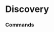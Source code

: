 # Discovery




### Commands
<ul className="grid grid-cols-1 md:grid-cols-2 lg:grid-cols-3 xl:grid-cols-4 gap-4 -ml-6">
<ReferenceCard
    title="Active"
    description="Print up to 25 top most actively traded intraday tickers. [Source: Yahoo Finance]"
    url="/terminal/reference/stocks/disc/active"
    command
/>
<ReferenceCard
    title="Arkord"
    description="Orders by ARK Investment Management LLC - https://ark-funds.com/. [Source: https://cathiesark.com]"
    url="/terminal/reference/stocks/disc/arkord"
    command
/>
<ReferenceCard
    title="Asc"
    description="Print up to 25 small cap stocks with earnings growth rates better than 25%. [Source: Yahoo Finance]"
    url="/terminal/reference/stocks/disc/asc"
    command
/>
<ReferenceCard
    title="Divcal"
    description="Get dividend calendar for selected date"
    url="/terminal/reference/stocks/disc/divcal"
    command
/>
<ReferenceCard
    title="Filings"
    description="The most-recent filings submitted to the SEC"
    url="/terminal/reference/stocks/disc/filings"
    command
/>
<ReferenceCard
    title="Fipo"
    description="Future IPOs dates. [Source: https://finnhub.io]"
    url="/terminal/reference/stocks/disc/fipo"
    command
/>
<ReferenceCard
    title="Gainers"
    description="Print up to 25 top gainers. [Source: Yahoo Finance]"
    url="/terminal/reference/stocks/disc/gainers"
    command
/>
<ReferenceCard
    title="Gtech"
    description="Print up to 25 top tech stocks with revenue and earnings growth in excess of 25%. [Source: Yahoo Finance]"
    url="/terminal/reference/stocks/disc/gtech"
    command
/>
<ReferenceCard
    title="Heatmap"
    description="Get the SP 500 heatmap from finviz and display in interactive treemap"
    url="/terminal/reference/stocks/disc/heatmap"
    command
/>
<ReferenceCard
    title="Hotpenny"
    description="Provides top penny stocks from various websites. [Source: Yfinance]"
    url="/terminal/reference/stocks/disc/hotpenny"
    command
/>
<ReferenceCard
    title="Losers"
    description="Print up to 25 top losers. [Source: Yahoo Finance]"
    url="/terminal/reference/stocks/disc/losers"
    command
/>
<ReferenceCard
    title="Lowfloat"
    description="Print top stocks with lowest float. LowFloat.com provides a convenient sorted database of stocks which have a..."
    url="/terminal/reference/stocks/disc/lowfloat"
    command
/>
<ReferenceCard
    title="Pipo"
    description="Past IPOs dates. [Source: https://finnhub.io]"
    url="/terminal/reference/stocks/disc/pipo"
    command
/>
<ReferenceCard
    title="Rtat"
    description="Tracking over $30B USD/day of individual investors trades, RTAT gives a daily view into retail activity and..."
    url="/terminal/reference/stocks/disc/rtat"
    command
/>
<ReferenceCard
    title="Trending"
    description="Trending news articles. [Source: Seeking Alpha]"
    url="/terminal/reference/stocks/disc/trending"
    command
/>
<ReferenceCard
    title="Ugs"
    description="Print up to 25 undervalued stocks with revenue and earnings growth in excess of 25%. [Source: Yahoo Finance]"
    url="/terminal/reference/stocks/disc/ugs"
    command
/>
<ReferenceCard
    title="Ulc"
    description="Print up to 25 potentially undervalued large cap stocks. [Source: Yahoo Finance]"
    url="/terminal/reference/stocks/disc/ulc"
    command
/>
<ReferenceCard
    title="Upcoming"
    description="Upcoming earnings release dates. [Source: Seeking Alpha]"
    url="/terminal/reference/stocks/disc/upcoming"
    command
/>
</ul>
